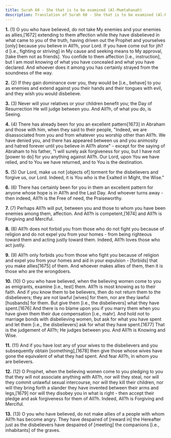 ```yaml
---
title: Surah 60 - She that is to be examined (Al-Mumtahanah)
description: Translation of Surah 60 - She that is to be examined (Al-Mumtahanah)
---
```


**1.** (1) O you who have believed, do not take My enemies and your enemies as allies,[1672] extending to them affection while they have disbelieved in what came to you of the truth, having driven out the Prophet and yourselves [only] because you believe in All?h, your Lord. If you have come out for jih?d [i.e., fighting or striving] in My cause and seeking means to My approval, [take them not as friends]. You confide to them affection [i.e., instruction], but I am most knowing of what you have concealed and what you have declared. And whoever does it among you has certainly strayed from the soundness of the way.

**2.** (2) If they gain dominance over you, they would be [i.e., behave] to you as enemies and extend against you their hands and their tongues with evil, and they wish you would disbelieve.

**3.** (3) Never will your relatives or your children benefit you; the Day of Resurrection He will judge between you. And All?h, of what you do, is Seeing.

**4.** (4) There has already been for you an excellent pattern[1673] in Abraham and those with him, when they said to their people, "Indeed, we are disassociated from you and from whatever you worship other than All?h. We have denied you, and there has appeared between us and you animosity and hatred forever until you believe in All?h alone" - except for the saying of Abraham to his father, "I will surely ask forgiveness for you, but I have not [power to do] for you anything against All?h. Our Lord, upon You we have relied, and to You we have returned, and to You is the destination.

**5.** (5) Our Lord, make us not [objects of] torment for the disbelievers and forgive us, our Lord. Indeed, it is You who is the Exalted in Might, the Wise."

**6.** (6) There has certainly been for you in them an excellent pattern for anyone whose hope is in All?h and the Last Day. And whoever turns away - then indeed, All?h is the Free of need, the Praiseworthy.

**7.** (7) Perhaps All?h will put, between you and those to whom you have been enemies among them, affection. And All?h is competent,[1674] and All?h is Forgiving and Merciful.

**8.** (8) All?h does not forbid you from those who do not fight you because of religion and do not expel you from your homes - from being righteous toward them and acting justly toward them. Indeed, All?h loves those who act justly.

**9.** (9) All?h only forbids you from those who fight you because of religion and expel you from your homes and aid in your expulsion - [forbids] that you make allies[1675] of them. And whoever makes allies of them, then it is those who are the wrongdoers.

**10.** (10) O you who have believed, when the believing women come to you as emigrants, examine [i.e., test] them. All?h is most knowing as to their faith. And if you know them to be believers, then do not return them to the disbelievers; they are not lawful [wives] for them, nor are they lawful [husbands] for them. But give them [i.e., the disbelievers] what they have spent.[1676] And there is no blame upon you if you marry them when you have given them their due compensation [i.e., mahr]. And hold not to marriage bonds with disbelieving women, but ask for what you have spent and let them [i.e., the disbelievers] ask for what they have spent.[1677] That is the judgement of All?h; He judges between you. And All?h is Knowing and Wise.

**11.** (11) And if you have lost any of your wives to the disbelievers and you subsequently obtain [something],[1678] then give those whose wives have gone the equivalent of what they had spent. And fear All?h, in whom you are believers.

**12.** (12) O Prophet, when the believing women come to you pledging to you that they will not associate anything with All?h, nor will they steal, nor will they commit unlawful sexual intercourse, nor will they kill their children, nor will they bring forth a slander they have invented between their arms and legs,[1679] nor will they disobey you in what is right - then accept their pledge and ask forgiveness for them of All?h. Indeed, All?h is Forgiving and Merciful.

**13.** (13) O you who have believed, do not make allies of a people with whom All?h has become angry. They have despaired of [reward in] the Hereafter just as the disbelievers have despaired of [meeting] the companions [i.e., inhabitants] of the graves.

